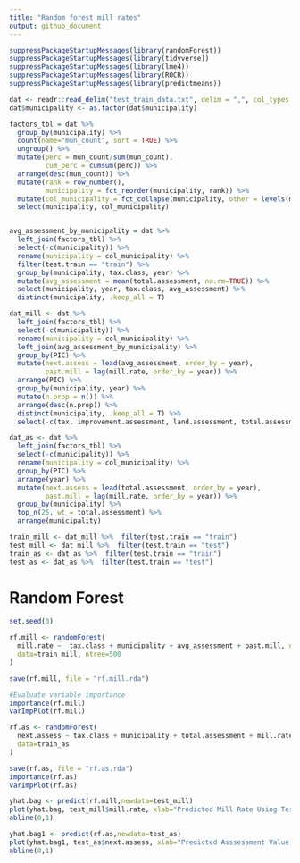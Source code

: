 ```yaml
---
title: "Random forest mill rates"
output: github_document
---
```


```r
suppressPackageStartupMessages(library(randomForest))
suppressPackageStartupMessages(library(tidyverse))
suppressPackageStartupMessages(library(lme4))
suppressPackageStartupMessages(library(ROCR))
suppressPackageStartupMessages(library(predictmeans))
```

```r
dat <- readr::read_delim("test_train_data.txt", delim = ",", col_types = "ciccdddddc")
dat$municipality <- as.factor(dat$municipality)

factors_tbl = dat %>% 
  group_by(municipality) %>% 
  count(name="mun_count", sort = TRUE) %>% 
  ungroup() %>% 
  mutate(perc = mun_count/sum(mun_count),
         cum_perc = cumsum(perc)) %>% 
  arrange(desc(mun_count)) %>% 
  mutate(rank = row_number(),
         municipality = fct_reorder(municipality, rank)) %>% 
  mutate(col_municipality = fct_collapse(municipality, other = levels(municipality)[-c(1:52)])) %>% 
  select(municipality, col_municipality)


avg_assessment_by_municipality = dat %>% 
  left_join(factors_tbl) %>% 
  select(-c(municipality)) %>% 
  rename(municipality = col_municipality) %>% 
  filter(test.train == "train") %>% 
  group_by(municipality, tax.class, year) %>% 
  mutate(avg_assessment = mean(total.assessment, na.rm=TRUE)) %>% 
  select(municipality, year, tax.class, avg_assessment) %>% 
  distinct(municipality, .keep_all = T)

dat_mill <- dat %>% 
  left_join(factors_tbl) %>% 
  select(-c(municipality)) %>% 
  rename(municipality = col_municipality) %>% 
  left_join(avg_assessment_by_municipality) %>% 
  group_by(PIC) %>% 
  mutate(next.assess = lead(avg_assessment, order_by = year),
         past.mill = lag(mill.rate, order_by = year)) %>%
  arrange(PIC) %>% 
  group_by(municipality, year) %>% 
  mutate(n.prop = n()) %>% 
  arrange(desc(n.prop)) %>% 
  distinct(municipality, .keep_all = T) %>% 
  select(-c(tax, improvement.assessment, land.assessment, total.assessment))

dat_as <- dat %>% 
  left_join(factors_tbl) %>% 
  select(-c(municipality)) %>% 
  rename(municipality = col_municipality) %>% 
  group_by(PIC) %>% 
  arrange(year) %>% 
  mutate(next.assess = lead(total.assessment, order_by = year),
         past.mill = lag(mill.rate, order_by = year)) %>% 
  group_by(municipality) %>% 
  top_n(25, wt = total.assessment) %>% 
  arrange(municipality)

train_mill <- dat_mill %>%  filter(test.train == "train")
test_mill <- dat_mill %>%  filter(test.train == "test")
train_as <- dat_as %>%  filter(test.train == "train")
test_as <- dat_as %>%  filter(test.train == "test")
```

# Random Forest
```r
set.seed(0)

rf.mill <- randomForest(
  mill.rate ~  tax.class + municipality + avg_assessment + past.mill, na.action = na.omit, mtry = 4,
  data=train_mill, ntree=500
)

save(rf.mill, file = "rf.mill.rda")

#Evaluate variable importance
importance(rf.mill)
varImpPlot(rf.mill)

rf.as <- randomForest(
  next.assess ~ tax.class + municipality + total.assessment + mill.rate, na.action = na.omit,mtry = 4,
  data=train_as
)

save(rf.as, file = "rf.as.rda")
importance(rf.as)
varImpPlot(rf.as)

yhat.bag <- predict(rf.mill,newdata=test_mill)
plot(yhat.bag, test_mill$mill.rate, xlab="Predicted Mill Rate Using Test Set", ylab="Actual Mill Rate")
abline(0,1)

yhat.bag1 <- predict(rf.as,newdata=test_as)
plot(yhat.bag1, test_as$next.assess, xlab="Predicted Asssessment Value Using Test Set", ylab="Actual Assessment Value")
abline(0,1)
```
